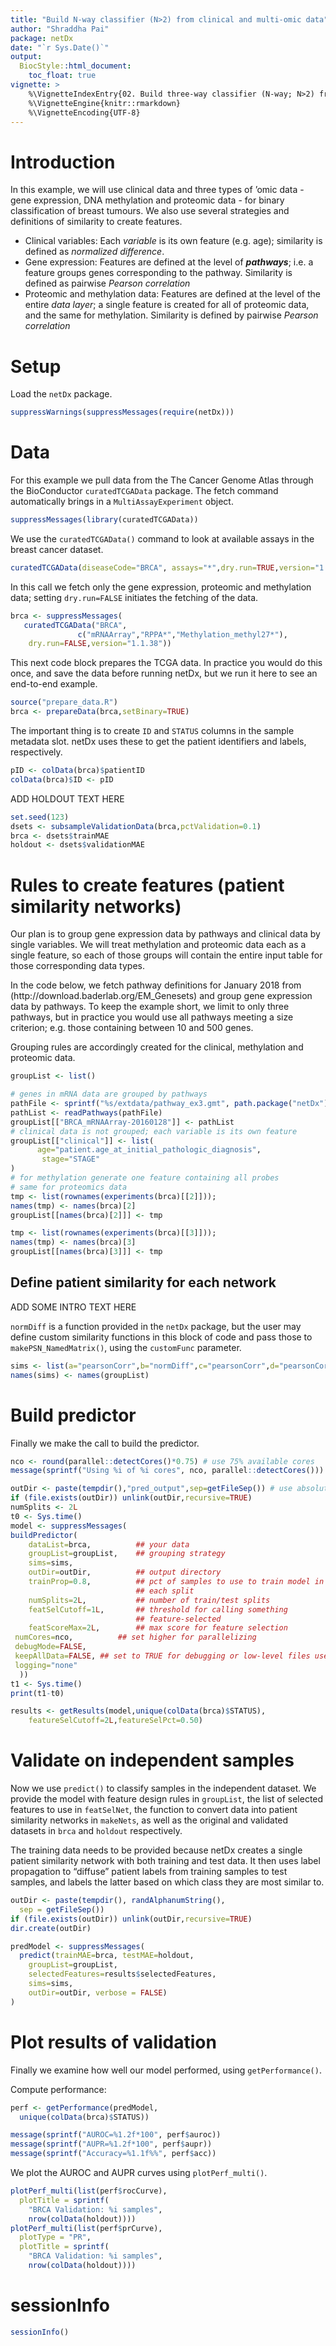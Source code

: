 ```yaml
---
title: "Build N-way classifier (N>2) from clinical and multi-omic data"
author: "Shraddha Pai"
package: netDx
date: "`r Sys.Date()`"
output: 
  BiocStyle::html_document:
    toc_float: true
vignette: >
    %\VignetteIndexEntry{02. Build three-way classifier (N-way; N>2) from multi-omic data}
    %\VignetteEngine{knitr::rmarkdown}
    %\VignetteEncoding{UTF-8}
---
```




# Introduction

In this example, we will use clinical data and three types of 'omic data - gene expression, DNA methylation and proteomic data - for binary classification of breast tumours. We also use several strategies and definitions of similarity to create features. 

 * Clinical variables: Each *variable* is its own feature (e.g. age); similarity is defined as *normalized difference*. 
 * Gene expression: Features are defined at the level of ***pathways***; i.e. a feature groups genes corresponding to the pathway. Similarity is defined as pairwise *Pearson correlation*
 * Proteomic and methylation data: Features are defined at the level of the entire *data layer*; a single feature is created for all of proteomic data, and the same for methylation. Similarity is defined by pairwise *Pearson correlation*

# Setup
Load the `netDx` package.

```r
suppressWarnings(suppressMessages(require(netDx)))
```

# Data 

For this example we pull data from the The Cancer Genome Atlas through the BioConductor `curatedTCGAData` package. The fetch command automatically brings in a `MultiAssayExperiment` object. 
```r
suppressMessages(library(curatedTCGAData))
```

We use the `curatedTCGAData()` command to look at available assays in the breast cancer dataset. 
```r
curatedTCGAData(diseaseCode="BRCA", assays="*",dry.run=TRUE,version="1.1.38")
```

In this call we fetch only the gene expression, proteomic and methylation data; setting `dry.run=FALSE` initiates the fetching of the data.

```r
brca <- suppressMessages(
   curatedTCGAData("BRCA",
               c("mRNAArray","RPPA*","Methylation_methyl27*"),
	dry.run=FALSE,version="1.1.38"))
```

This next code block prepares the TCGA data. In practice you would do this once, and save the data before running netDx, but we run it here to see an end-to-end example. 

```r
source("prepare_data.R")
brca <- prepareData(brca,setBinary=TRUE)
```

The important thing is to create `ID` and `STATUS` columns in the sample metadata slot. netDx uses these to get the patient identifiers and labels, respectively.

```r
pID <- colData(brca)$patientID
colData(brca)$ID <- pID
```

ADD HOLDOUT TEXT HERE
```r
set.seed(123)
dsets <- subsampleValidationData(brca,pctValidation=0.1)
brca <- dsets$trainMAE
holdout <- dsets$validationMAE
```

# Rules to create features (patient similarity networks)

Our plan is to group gene expression data by pathways and clinical data by single variables. We will treat methylation and proteomic data each as a single feature, so each of those groups will contain the entire input table for those corresponding data types. 

In the code below, we fetch pathway definitions for January 2018 from (http://download.baderlab.org/EM_Genesets) and group gene expression data by pathways. To keep the example short, we limit to only three pathways, but in practice you would use all pathways meeting a size criterion; e.g. those containing between 10 and 500 genes. 

Grouping rules are accordingly created for the clinical, methylation and proteomic data. 

```r
groupList <- list()

# genes in mRNA data are grouped by pathways
pathFile <- sprintf("%s/extdata/pathway_ex3.gmt", path.package("netDx"))
pathList <- readPathways(pathFile)
groupList[["BRCA_mRNAArray-20160128"]] <- pathList
# clinical data is not grouped; each variable is its own feature
groupList[["clinical"]] <- list(
      age="patient.age_at_initial_pathologic_diagnosis",
	   stage="STAGE"
)
# for methylation generate one feature containing all probes
# same for proteomics data
tmp <- list(rownames(experiments(brca)[[2]]));
names(tmp) <- names(brca)[2]
groupList[[names(brca)[2]]] <- tmp

tmp <- list(rownames(experiments(brca)[[3]]));
names(tmp) <- names(brca)[3]
groupList[[names(brca)[3]]] <- tmp
```

## Define patient similarity for each network

ADD SOME INTRO TEXT HERE

`normDiff` is a function provided in the `netDx` package, but the user may define custom similarity functions in this block of code and pass those to `makePSN_NamedMatrix()`, using the `customFunc` parameter.

```r
sims <- list(a="pearsonCorr",b="normDiff",c="pearsonCorr",d="pearsonCorr")
names(sims) <- names(groupList)
```

# Build predictor

Finally we make the call to build the predictor. 
 
```r
nco <- round(parallel::detectCores()*0.75) # use 75% available cores
message(sprintf("Using %i of %i cores", nco, parallel::detectCores()))

outDir <- paste(tempdir(),"pred_output",sep=getFileSep()) # use absolute path
if (file.exists(outDir)) unlink(outDir,recursive=TRUE)
numSplits <- 2L
t0 <- Sys.time()
model <- suppressMessages(
buildPredictor(
	dataList=brca,			## your data
	groupList=groupList,	## grouping strategy
	sims=sims,
	outDir=outDir, 			## output directory
	trainProp=0.8,			## pct of samples to use to train model in
							## each split
	numSplits=2L,			## number of train/test splits
 	featSelCutoff=1L,		## threshold for calling something
							## feature-selected
	featScoreMax=2L,		## max score for feature selection
 numCores=nco,			## set higher for parallelizing
 debugMode=FALSE,
 keepAllData=FALSE,	## set to TRUE for debugging or low-level files used by the dictor
 logging="none"
  ))
t1 <- Sys.time()
print(t1-t0)
```


```r
results <- getResults(model,unique(colData(brca)$STATUS),
	featureSelCutoff=2L,featureSelPct=0.50)
```

# Validate on independent samples
Now we use `predict()` to classify samples in the independent dataset. We provide the model with feature design rules in `groupList`, the list of selected features to use in `featSelNet`, the function to convert data into patient similarity networks in `makeNets`, as well as the original and validated datasets in `brca` and `holdout` respectively.

The training data needs to be provided because netDx creates a single patient similarity network with both training and test data. It then uses label propagation to "diffuse" patient labels from training samples to test samples, and labels the latter based on which class they are most similar to.

```r
outDir <- paste(tempdir(), randAlphanumString(), 
  sep = getFileSep())
if (file.exists(outDir)) unlink(outDir,recursive=TRUE)
dir.create(outDir)

predModel <- suppressMessages(
  predict(trainMAE=brca, testMAE=holdout, 
    groupList=groupList, 
    selectedFeatures=results$selectedFeatures, 
    sims=sims,
    outDir=outDir, verbose = FALSE)
)
```

# Plot results of validation

Finally we examine how well our model performed, using `getPerformance()`. 

Compute performance:
```r
perf <- getPerformance(predModel, 
  unique(colData(brca)$STATUS))

message(sprintf("AUROC=%1.2f*100", perf$auroc))
message(sprintf("AUPR=%1.2f*100", perf$aupr))
message(sprintf("Accuracy=%1.1f%%", perf$acc))
```

We plot the AUROC and AUPR curves using `plotPerf_multi()`.

```r
plotPerf_multi(list(perf$rocCurve),
  plotTitle = sprintf(
    "BRCA Validation: %i samples", 
    nrow(colData(holdout))))
plotPerf_multi(list(perf$prCurve), 
  plotType = "PR",
  plotTitle = sprintf(
    "BRCA Validation: %i samples", 
    nrow(colData(holdout))))

```

# sessionInfo
```r
sessionInfo()
```
